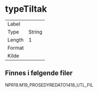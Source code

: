 
# typeTiltak

| | |
|----|----|
| Label    |  |
| Type     | String |
| Length   | 1    |
| Format   |  |
| Kilde    |   |

## Finnes i følgende filer

NPR19.M19_PROSEDYREDATO1418_UTL_FIL

